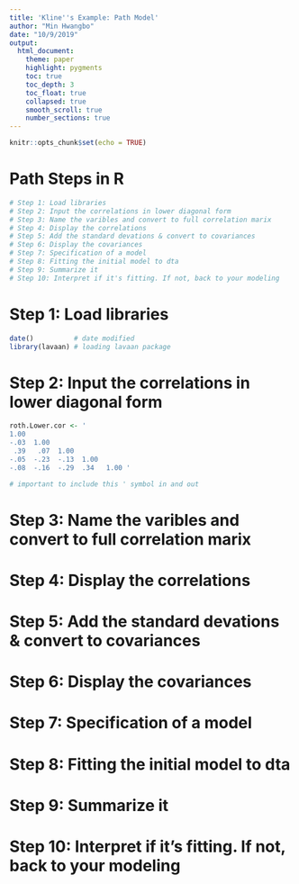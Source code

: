```yaml
---
title: 'Kline''s Example: Path Model'
author: "Min Hwangbo"
date: "10/9/2019"
output: 
  html_document:
    theme: paper
    highlight: pygments
    toc: true
    toc_depth: 3
    toc_float: true
    collapsed: true
    smooth_scroll: true
    number_sections: true
---
```


```r
knitr::opts_chunk$set(echo = TRUE)
```

# Path Steps in R ##
```r
# Step 1: Load libraries
# Step 2: Input the correlations in lower diagonal form
# Step 3: Name the varibles and convert to full correlation marix
# Step 4: Display the correlations
# Step 5: Add the standard devations & convert to covariances 
# Step 6: Display the covariances
# Step 7: Specification of a model
# Step 8: Fitting the initial model to dta
# Step 9: Summarize it
# Step 10: Interpret if it's fitting. If not, back to your modeling
```

# Step 1: Load libraries
```r
date()          # date modified
library(lavaan) # loading lavaan package
```

# Step 2: Input the correlations in lower diagonal form
```r
roth.Lower.cor <- ' 
1.00
-.03  1.00  
 .39   .07  1.00
-.05  -.23  -.13  1.00
-.08  -.16  -.29  .34   1.00 '

# important to include this ' symbol in and out
```

# Step 3: Name the varibles and convert to full correlation marix
# Step 4: Display the correlations
# Step 5: Add the standard devations & convert to covariances 
# Step 6: Display the covariances
# Step 7: Specification of a model
# Step 8: Fitting the initial model to dta
# Step 9: Summarize it
# Step 10: Interpret if it's fitting. If not, back to your modeling
